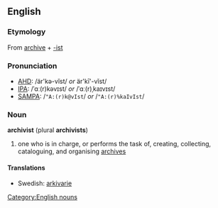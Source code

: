 ==English==
=== Etymology ===
From {{E.}} [[archive]] + [[-ist]]

=== Pronunciation ===
*[[AHD]]: /är'kə-vĭst/ ''or'' är'kī'-vĭst/
*[[Wiktionary:Pronunciation_key|IPA]]: /ˈɑː(r)kəvɪst/ ''or'' /ˈɑː(r)ˌkaɪvɪst/
*[[Wiktionary:Pronunciation_key|SAMPA]]: /<tt>"A:(r)k@vIst</tt>/ ''or'' /<tt>"A:(r)%kaIvIst</tt>/

=== Noun ===
'''archivist''' (plural '''archivists''')
#one who is in charge, or performs the task of, creating, collecting, cataloguing, and organising [[archive]]s

====Translations====
*Swedish: [[arkivarie]]

[[Category:English nouns]]